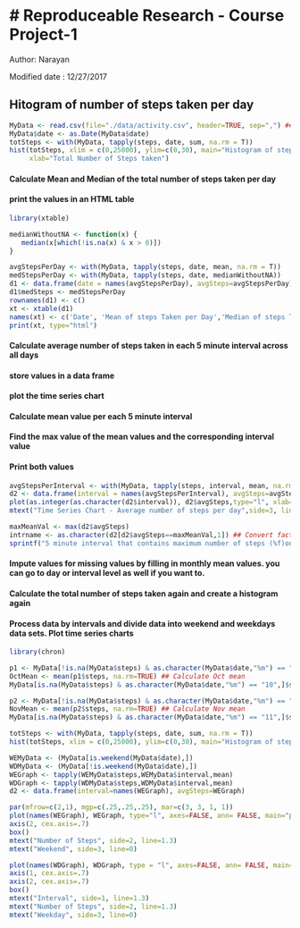 # Reproduceable Research - Course Project-1
============================================
Author: Narayan

Modified date : 12/27/2017

## Hitogram of number of steps taken per day

```{r echo=FALSE}
MyData <- read.csv(file="./data/activity.csv", header=TRUE, sep=",") ## Read file
MyData$date <- as.Date(MyData$date)
totSteps <- with(MyData, tapply(steps, date, sum, na.rm = T)) 
hist(totSteps, xlim = c(0,25000), ylim=c(0,30), main="Histogram of steps taken each day", breaks=10, las=1, border="blue", col="gray", 
     xlab="Total Number of Steps taken")
```

#### Calculate Mean and Median of the total number of steps taken per day
#### print the values in an HTML table 

```{r showtable, results='asis', echo=TRUE}
library(xtable)

medianWithoutNA <- function(x) {
   median(x[which(!is.na(x) & x > 0)])
}

avgStepsPerDay <- with(MyData, tapply(steps, date, mean, na.rm = T))
medStepsPerDay <- with(MyData, tapply(steps, date, medianWithoutNA))
d1 <- data.frame(date = names(avgStepsPerDay), avgSteps=avgStepsPerDay)
d1$medSteps <- medStepsPerDay
rownames(d1) <- c()
xt <- xtable(d1)
names(xt) <- c('Date', 'Mean of steps Taken per Day','Median of steps Taken per Day')
print(xt, type="html")

```

#### Calculate average number of steps taken in each 5 minute interval across all days 
#### store values in a data frame
#### plot the time series chart
#### Calculate mean value per each 5 minute interval
#### Find the max value of the mean values and the corresponding interval value
#### Print both values

```{r echo=TRUE}
avgStepsPerInterval <- with(MyData, tapply(steps, interval, mean, na.rm = T))
d2 <- data.frame(interval = names(avgStepsPerInterval), avgSteps=avgStepsPerInterval)
plot(as.integer(as.character(d2$interval)), d2$avgSteps,type="l", xlab="Interval", ylab="Averages steps") ## Time series plot. Covert interval from factor to Int.
mtext("Time Series Chart - Average number of steps per day",side=3, line=2)

maxMeanVal <- max(d2$avgSteps)
intrname <- as.character(d2[d2$avgSteps==maxMeanVal,1]) ## Convert factor to charater before printing
sprintf("5 minute interval that contains maximum number of steps (%f)on average: %s", maxMeanVal,intrname )
```


#### Impute values for missing values by filling in monthly mean values. you can go to day or interval level as well if you want to.
#### Calculate the total number of steps taken again and create a histogram again
#### Process data by intervals and divide data into weekend and weekdays data sets. Plot time series charts

```{r echo=TRUE}
library(chron)

p1 <- MyData[!is.na(MyData$steps) & as.character(MyData$date,"%m") == "10",]
OctMean <- mean(p1$steps, na.rm=TRUE) ## Calculate Oct mean
MyData[is.na(MyData$steps) & as.character(MyData$date,"%m") == "10",]$steps = OctMean ## fill all NA values with Oct mean

p2 <- MyData[!is.na(MyData$steps) & as.character(MyData$date,"%m") == "11",]
NovMean <- mean(p2$steps, na.rm=TRUE) ## Calculate Nov mean
MyData[is.na(MyData$steps) & as.character(MyData$date,"%m") == "11",]$steps = NovMean ## fill all NA values with Nov mean

totSteps <- with(MyData, tapply(steps, date, sum, na.rm = T)) 
hist(totSteps, xlim = c(0,25000), ylim=c(0,30), main="Histogram of steps taken each day (post imputing)", breaks=10, las=1, border="blue", col="gray")

WEMyData <- (MyData[is.weekend(MyData$date),])
WDMyData <- (MyData[!is.weekend(MyData$date),])
WEGraph <- tapply(WEMyData$steps,WEMyData$interval,mean)
WDGraph <- tapply(WDMyData$steps,WDMyData$interval,mean)
d2 <- data.frame(interval=names(WEGraph), avgSteps=WEGraph)

par(mfrow=c(2,1), mgp=c(.25,.25,.25), mar=c(3, 3, 1, 1))
plot(names(WEGraph), WEGraph, type="l", axes=FALSE, ann= FALSE, main="par(mar=c(1, 2, 2, 1))")
axis(2, cex.axis=.7)
box()
mtext("Number of Steps", side=2, line=1.3)
mtext("Weekend", side=3, line=0)

plot(names(WDGraph), WDGraph, type = "l", axes=FALSE, ann= FALSE, main="par(mar=c(3, 2, 1, 1))")
axis(1, cex.axis=.7)
axis(2, cex.axis=.7)
box()
mtext("Interval", side=1, line=1.3)
mtext("Number of Steps", side=2, line=1.3)
mtext("Weekday", side=3, line=0)
```